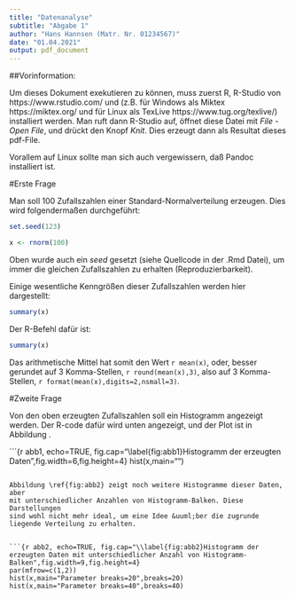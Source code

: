 ```yaml
---
title: "Datenanalyse"
subtitle: "Abgabe 1"
author: "Hans Hannsen (Matr. Nr. 01234567)"
date: "01.04.2021"
output: pdf_document
---
```


##Vorinformation:

Um dieses Dokument exekutieren zu k&ouml;nnen, muss zuerst R, R-Studio von
https://www.rstudio.com/ und \LaTeX (z.B. f&uuml;r Windows als Miktex https://miktex.org/ und f&uuml;r Linux als TexLive https://www.tug.org/texlive/)
installiert werden. Man ruft dann R-Studio auf, &ouml;ffnet diese Datei mit
*File - Open File*, und dr&uuml;ckt den Knopf *Knit*. Dies erzeugt dann als
Resultat dieses pdf-File.

Vorallem auf Linux sollte man sich auch vergewissern, da&szlig; Pandoc installiert ist. 

#Erste Frage

Man soll 100 Zufallszahlen einer Standard-Normalverteilung erzeugen. Dies wird folgenderma&szlig;en durchgef&uuml;hrt:

```r
set.seed(123)
```

```r
x <- rnorm(100)
```

Oben wurde auch ein *seed* gesetzt (siehe Quellcode in der .Rmd Datei), um immer die gleichen Zufallszahlen zu 
erhalten (Reproduzierbarkeit).

Einige wesentliche Kenngr&ouml;&szlig;en dieser Zufallszahlen werden hier dargestellt:

```r
summary(x)
```

Der R-Befehl daf&uuml;r ist:

```r
summary(x)
```

Das arithmetische Mittel hat somit den Wert `r mean(x)`, oder, besser gerundet
auf 3 Komma-Stellen, `r round(mean(x),3)`, also auf 3 Komma-Stellen,
`r format(mean(x),digits=2,nsmall=3)`.

#Zweite Frage

Von den oben erzeugten Zufallszahlen soll ein Histogramm angezeigt werden. Der
R-code daf&uuml;r wird unten angezeigt, und der Plot ist in Abbildung \ref{fig:abb1}.

```{r abb1, echo=TRUE, fig.cap="\\label{fig:abb1}Histogramm der erzeugten Daten",fig.width=6,fig.height=4}
hist(x,main="")

```

Abbildung \ref{fig:abb2} zeigt noch weitere Histogramme dieser Daten, aber
mit unterschiedlicher Anzahlen von Histogramm-Balken. Diese Darstellungen
sind wohl nicht mehr ideal, um eine Idee &uuml;ber die zugrunde liegende Verteilung zu erhalten.


```{r abb2, echo=TRUE, fig.cap="\\label{fig:abb2}Histogramm der erzeugten Daten mit unterschiedlicher Anzahl von Histogramm-Balken",fig.width=9,fig.height=4}
par(mfrow=c(1,2))
hist(x,main="Parameter breaks=20",breaks=20)
hist(x,main="Parameter breaks=40",breaks=40)
```



</div></pre>